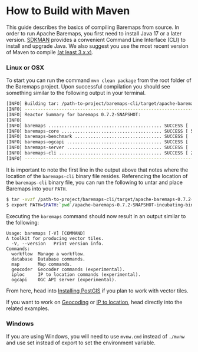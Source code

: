 
# How to Build with Maven

This guide describes the basics of compiling Baremaps from source. In order to run Apache Baremaps, you first need to install Java 17 or a later version.
[SDKMAN](https://sdkman.io/) provides a convenient Command Line Interface (CLI) to install and upgrade Java. We also suggest you use the most recent version of Maven
to compile [(at least 3.x.x)](https://maven.apache.org/download.cgi). 

### Linux or OSX

To start you can run the command `mvn clean package` from the root folder of the Baremaps project.  Upon successful
compilation you should see something similar to the following output in your terminal. 

```bash
[INFO] Building tar: /path-to-project/baremaps-cli/target/apache-baremaps-0.7.2-SNAPSHOT-incubating-bin.tar.gz
[INFO] ------------------------------------------------------------------------
[INFO] Reactor Summary for baremaps 0.7.2-SNAPSHOT:
[INFO] 
[INFO] baremaps ........................................... SUCCESS [  4.172 s]
[INFO] baremaps-core ...................................... SUCCESS [ 59.018 s]
[INFO] baremaps-benchmark ................................. SUCCESS [  1.775 s]
[INFO] baremaps-ogcapi .................................... SUCCESS [  9.796 s]
[INFO] baremaps-server .................................... SUCCESS [  0.787 s]
[INFO] baremaps-cli ....................................... SUCCESS [ 20.687 s]
[INFO] ------------------------------------------------------------------------
```

It is important to note the first line in the output above that notes where the location of the `baremaps-cli` binary file resides.
Referencing the location of the `baremaps-cli` binary file, you can run the following to untar 
and place Baremaps into your `PATH`.

```bash
$ tar -xvzf /path-to-project/baremaps-cli/target/apache-baremaps-0.7.2-SNAPSHOT-incubating-bin.tar.gz
$ export PATH=$PATH:`pwd`/apache-baremaps-0.7.2-SNAPSHOT-incubating-bin/bin
```

Executing the `baremaps` command should now result in an output similar to the following:

```
Usage: baremaps [-V] [COMMAND]
A toolkit for producing vector tiles.
  -V, --version   Print version info.
Commands:
  workflow  Manage a workflow.
  database  Database commands.
  map       Map commands.
  geocoder  Geocoder commands (experimental).
  iploc     IP to location commands (experimental).
  ogcapi    OGC API server (experimental).
```

From here, head into [Installing PostGIS](/documentation/getting-started/installing-postgis/) if you plan to work with vector tiles.

If you want to work on [Geocoding](/documentation/examples/geocoding/) or
[IP to location](/documentation/examples/ip-to-location/), head directly into the related examples.

### Windows

If you are using Windows, you will need to use `mvnw.cmd` instead of `./mvnw` and use set instead of export to set the environment variable.
